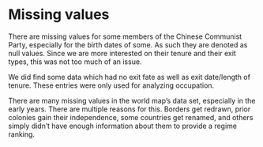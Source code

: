 # Missing values

There are missing values for some members of the Chinese Communist Party, especially for the birth dates of some. As such they are denoted as
null values. Since we are more interested on their tenure and their exit types, this was not too much of an issue.

We did find some data which had no exit fate as well as exit date/length of tenure. These entries were only used for analyzing occupation.

There are many missing values in the world map's data set, especially in the early years. There are multiple reasons for this. Borders get redrawn, prior colonies gain their independence, some countries get renamed, and others simply didn't have enough information about them to provide a regime ranking.
